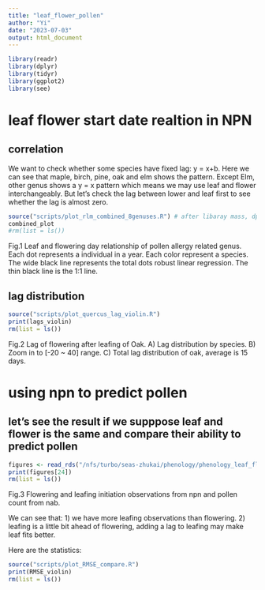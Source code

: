 ```yaml
---
title: "leaf_flower_pollen"
author: "Yi"
date: "2023-07-03"
output: html_document
---
```


```r
library(readr)
library(dplyr)
library(tidyr)
library(ggplot2)
library(see)
```

# leaf flower start date realtion in NPN 

## correlation

We want to check whether some species have fixed lag: y = x+b. Here we can see that maple, birch, pine, oak and elm shows the pattern. Except Elm, other genus shows a y = x pattern which means we may use leaf and flower interchangeably. But let's check the lag between lower and leaf first to see whether the lag is almost zero.

```r
source("scripts/plot_rlm_combined_8genuses.R") # after libaray mass, dplyr::select is masked
combined_plot
#rm(list = ls())
```

Fig.1 Leaf and flowering day relationship of pollen allergy related genus. Each dot represents a individual in a year. Each color represent a species. The wide black line represents the total dots robust linear regression. The thin black line is the 1:1 line.


## lag distribution

```r
source("scripts/plot_quercus_lag_violin.R")
print(lags_violin)
rm(list = ls())
```
Fig.2 Lag of flowering after leafing of Oak. A) Lag distribution by species. B) Zoom in to [-20 ~ 40] range. C) Total lag distribution of oak, average is 15 days.

# using npn to predict pollen

## let's see the result if we supppose leaf and flower is the same and compare their ability to predict pollen
```r
figures <- read_rds("/nfs/turbo/seas-zhukai/phenology/phenology_leaf_flower_lag/RMSE_Smooth_Quercus_leafflowerpollen.rds")
print(figures[24])
rm(list = ls())
```
Fig.3 Flowering and leafing initiation observations from npn and pollen count from nab.

We can see that: 1) we have more leafing observations than flowering. 2) leafing is a little bit ahead of flowering, adding a lag to leafing may make leaf fits better.

Here are the statistics:

```r
source("scripts/plot_RMSE_compare.R")
print(RMSE_violin)
rm(list = ls())
```


